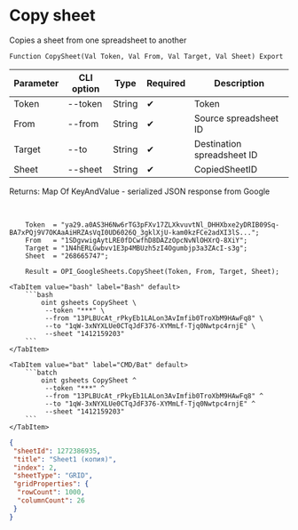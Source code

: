 ﻿---
sidebar_position: 3
description: Copy sheet and other functions to work with Google Sheets in the Open Integration Package, a free open-source integration library for 1C:Enterprise 8, OneScript and CLI
keywords: [1C, 1С, 1С:Enterprise, 1С:Enterprise 8.3, API, Integration, Services, Exchange, OneScript, CLI, Google Sheets]
---


# Copy sheet
 Copies a sheet from one spreadsheet to another



`Function CopySheet(Val Token, Val From, Val Target, Val Sheet) Export`

  | Parameter | CLI option | Type | Required | Description |
  |-|-|-|-|-|
  | Token | --token | String | &#x2714; | Token |
  | From | --from | String | &#x2714; | Source spreadsheet ID |
  | Target | --to | String | &#x2714; | Destination spreadsheet ID |
  | Sheet | --sheet | String | &#x2714; | CopiedSheetID |

  
  Returns:  Map Of KeyAndValue - serialized JSON response from Google

<br/>




```bsl title="1C:Enterprise/OneScript code example"
    Token  = "ya29.a0AS3H6Nw6rTG3pFXv17ZLXkvuvtNl_DHHXbxe2yDRIB09Sq-BA7xPQj9V7OKAaAiHRZAsVqI0UD6026Q_3gklXjU-kam0kzFCe2adXI3lS...";
    From   = "1SDgvwigAytLRE0fDCwfhD8DAZzOpcNvNlOHXrQ-8XiY";
    Target = "1N4hERLGwbvv1E3p4MBUzh5zI4Ogumbjp3a3ZAcI-s3g";
    Sheet  = "268665747";

    Result = OPI_GoogleSheets.CopySheet(Token, From, Target, Sheet);
```
 

 <Tabs>
  
    <TabItem value="bash" label="Bash" default>
        ```bash
            oint gsheets CopySheet \
             --token "***" \
             --from "13PLBUcAt_rPkyEb1LALon3AvImfib0TroXbM9HAwFq8" \
             --to "1qW-3xNYXLUe0CTqJdF376-XYMmLf-Tjq0Nwtpc4rnjE" \
             --sheet "1412159203"
        ```
    </TabItem>
  
    <TabItem value="bat" label="CMD/Bat" default>
        ```batch
            oint gsheets CopySheet ^
             --token "***" ^
             --from "13PLBUcAt_rPkyEb1LALon3AvImfib0TroXbM9HAwFq8" ^
             --to "1qW-3xNYXLUe0CTqJdF376-XYMmLf-Tjq0Nwtpc4rnjE" ^
             --sheet "1412159203"
        ```
    </TabItem>
</Tabs>


```json title="Result"
{
 "sheetId": 1272386935,
 "title": "Sheet1 (копия)",
 "index": 2,
 "sheetType": "GRID",
 "gridProperties": {
  "rowCount": 1000,
  "columnCount": 26
 }
}
```
